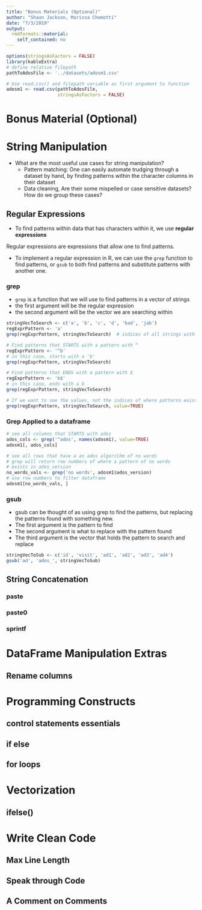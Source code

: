 ```yaml
---
title: "Bonus Materials (Optional)"
author: "Shaun Jackson, Marissa Chemotti"
date: "7/3/2019"
output: 
  rmdformats::material:
    self_contained: no
---
```


```r
options(stringsAsFactors = FALSE)
library(kableExtra)
# define relative filepath
pathToAdosFile <- '../datasets/adosm1.csv'

# Use read.csv() and filepath variable as first argument to function
adosm1 <- read.csv(pathToAdosFile, 
                   stringsAsFactors = FALSE)
```


# Bonus Material (Optional)

# String Manipulation

- What are the most useful use cases for string manipulation?
    - Pattern matching: One can easily automate trudging through a dataset by hand, by finding patterns within the character columns in their dataset
    - Data cleaning, Are their some mispelled or case sensitive datasets? How do we group these cases?

## Regular Expressions

- To find patterns within data that has characters within it, we use **regular expressions**

Regular expressions are expressions that allow one to find patterns. 

- To implement a regular expression in R, we can use the `grep` function to find patterns, or `gsub` to both find patterns and substitute patterns with another one.

### grep

- `grep` is a function that we will use to find patterns in a vector of strings
- the first argument will be the regular expression
- the second argument will be the vector we are searching within

```r
stringVecToSearch <- c('a', 'b', 'c', 'd', 'bad', 'jab')
regExprPattern <- 'a'
grep(regExprPattern, stringVecToSearch)  # indices of all strings with  an 'a'

# Find patterns that STARTS with a pattern with ^
regExprPattern <- '^b'
# in this case, starts with a 'b'
grep(regExprPattern, stringVecToSearch)

# Find patterns that ENDS with a pattern with $
regExprPattern <- 'b$'
# in this case, ends with a b
grep(regExprPattern, stringVecToSearch)

# If we want to see the values, not the indices of where patterns exist
grep(regExprPattern, stringVecToSearch, value=TRUE)
```

### Grep Applied to a dataframe

```r
# see all columns that STARTS with ados
ados_cols <- grep('^ados', names(adosm1), value=TRUE)
adosm1[, ados_cols]

# see all rows that have a an ados algorithm of no words
# grep will return row numbers of where a pattern of no words
# exists in ados_version
no_words_vals <- grep('no words', adosm1$ados_version)
# use row numbers to filter dataframe
adosm1[no_words_vals, ]
```



### gsub

- gsub can be thought of as using grep to find the patterns, but replacing the patterns found with something new.
- The first argument is the pattern to find
- The second argument is what to replace with the pattern found
- The third argument is the vector that holds the pattern to search and replace

```r
stringVecToSub <- c('id', 'visit', 'ad1', 'ad2', 'ad3', 'ad4')
gsub('ad', 'ados_', stringVecToSub)

```

## String Concatenation

### paste

### paste0

### sprintf

# DataFrame Manipulation Extras

## Rename columns

# Programming Constructs

## control statements essentials

## if else

## for loops


# Vectorization

## ifelse()

# Write Clean Code

## Max Line Length

## Speak through Code

## A Comment on Comments
